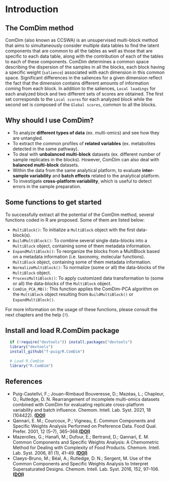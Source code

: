 # Introduction


## The ComDim method {#ComDim}

ComDim (also known as CCSWA) is an unsupervised multi-block method that aims to 
simultaneously consider multiple data tables to find the latent components that 
are common to all the tables as well as those that are specific to each data 
table, along with the contribution of each of the tables to each of these 
components. ComDim determines a common space describing the dispersion of the 
samples in all the blocks, each block having a specific weight (`salience`) 
associated with each dimension in this common space. Significant differences 
in the saliences for a given dimension reflect the fact that the dimension 
contains different amounts of information coming from each block. In addition 
to the saliences, `Local loadings` for each analyzed block and two different 
sets of scores are obtained. The first set corresponds to the `Local scores` for
each analyzed block while the second set is composed of the `Global scores`, 
common to all the blocks.


## Why should I use ComDim? {#why}

* To analyze __different types of data__ (ex. multi-omics) and see how they are 
untangled.
* To extract the common profiles of __related variables__ (ex. metabolites 
detected in the same pathway).
* To deal with __unbalanced multi-block__ datasets (ex. different number of 
sample replicates in the blocks). However, ComDim can also deal with 
__balanced multi-block__ datasets.
* Within the data from the same analytical platform, to evaluate 
__inter-sample variability__ and __batch effects__ related to the analytical 
platform.
* To investigate __cross-platform variability__, which is useful to detect 
errors in the sample preparation.


## Some functions to get started {#functions}

To successfully extract all the potential of the ComDim method, several 
functions coded in R are proposed. Some of them are listed below:

- `MultiBlock()`: To initialize a `MultiBlock` object with the first data-block(s). 
- `BuildMultiBlock()`: To combine several single data-blocks into a `MultiBlock`
object, containing some of them metadata information.
- `ExpandMultiBlock()`: To reorganize the blocks from a MultiBlock based on a metadata information (i.e. taxonomy, molecular functions).
`MultiBlock` object, containing some of them metadata information. 
- `NormalizeMultiBlock()`: To normalize (some or all) the data-blocks of the 
`MultiBlock` object.
- `ProcessMultiBlock()`: To apply customized data transformation to (some or 
all) the data-blocks of the `MultiBlock` object.
- `ComDim_PCA_MB()`: This function applies the ComDim-PCA algorithm on the 
`MultiBlock` object resulting from `BuildMultiBlock()` or `ExpandMultiBlock()`.

For more information on the usage of these functions, please consult the 
next chapters and the help (`?`).


## Install and load R.ComDim package {#install}

```{r install, echo = TRUE, eval = FALSE}
  if (!require("devtools")) install.packages("devtools")
  library("devtools")
  install_github("f-puig/R.ComDim")
  
  # Load R.ComDim
  library("R.ComDim")
```


## References {#references}

* Puig-Castellví, F.; Jouan-Rimbaud Bouveresse, D.; Mazéas, L.; Chapleur, O.; 
Rutledge, D. N. Rearrangement of incomplete multi-omics datasets combined with 
ComDim for evaluating replicate cross-platform variability and batch influence. 
Chemom. Intell. Lab. Syst. 2021, 18 (104422). [**(DOI)**](https://doi.org/10.1016/j.chemolab.2021.104422)
* Qannari, E. M.; Courcoux, P.; Vigneau, E. Common Components and Specific 
Weights Analysis Performed on Preference Data. Food Qual. Prefer. 2001, 12 
(5–7), 365–368.[**(DOI)**](https://doi.org/10.1016/S0950-3293(01)00026-X)
* Mazerolles, G.; Hanafi, M.; Dufour, E.; Bertrand, D.; Qannari, E. M. Common 
Components and Specific Weights Analysis: A Chemometric Method for Dealing with
Complexity of Food Products. Chemom. Intell. Lab. Syst. 2006, 81 (1), 41–49. [**(DOI)**](https://doi.org/10.1016/J.CHEMOLAB.2005.09.004)
* Claeys-Bruno, M.; Béal, A.; Rutledge, D. N.; Sergent, M. Use of the Common
Components and Specific Weights Analysis to Interpret Supersaturated Designs.
Chemom. Intell. Lab. Syst. 2016, 152, 97–106. 
[**(DOI)**](https://doi.org/10.1016/j.chemolab.2016.01.014)
